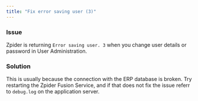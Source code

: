 ```yaml
---
title: "Fix error saving user (3)"
---
```


### Issue

Zpider is returning `Error saving user. 3` when you change user details or password in User Administration.

### Solution

This is usually because the connection with the ERP database is broken. Try restarting the Zpider Fusion Service, and if that does not fix the issue referr to `debug.log` on the application server.